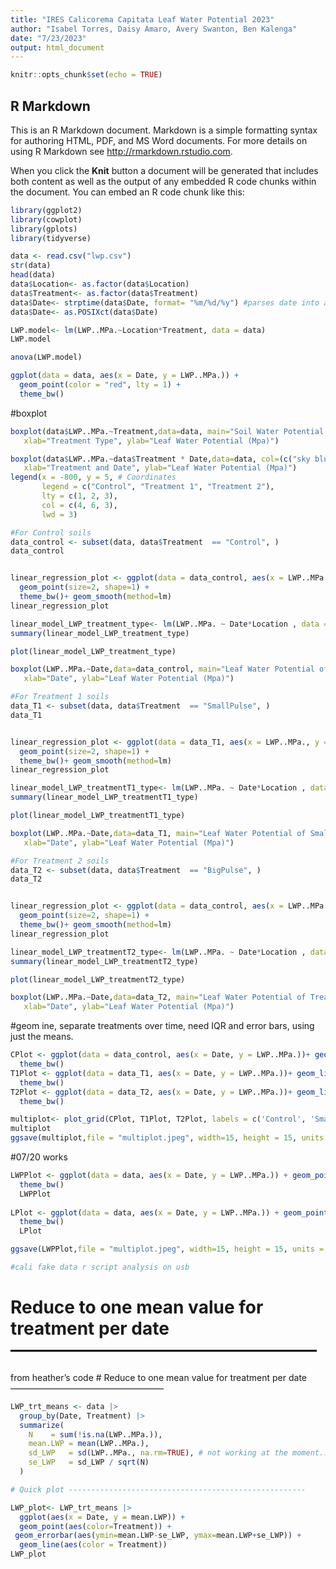 ```yaml
---
title: "IRES Calicorema Capitata Leaf Water Potential 2023"
author: "Isabel Torres, Daisy Amaro, Avery Swanton, Ben Kalenga"
date: "7/23/2023"
output: html_document
---
```


```r
knitr::opts_chunk$set(echo = TRUE)
```

## R Markdown

This is an R Markdown document. Markdown is a simple formatting syntax for authoring HTML, PDF, and MS Word documents. For more details on using R Markdown see <http://rmarkdown.rstudio.com>.

When you click the **Knit** button a document will be generated that includes both content as well as the output of any embedded R code chunks within the document. You can embed an R code chunk like this:


```r

library(ggplot2)
library(cowplot)
library(gplots)
library(tidyverse)
```

```r
data <- read.csv("lwp.csv")
str(data)
head(data)
data$Location<- as.factor(data$Location)
data$Treatment<- as.factor(data$Treatment)
data$Date<- strptime(data$Date, format= "%m/%d/%y") #parses date into a date that R understands
data$Date<- as.POSIXct(data$Date)


```
```r
LWP.model<- lm(LWP..MPa.~Location*Treatment, data = data)
LWP.model

anova(LWP.model)

```
```r
ggplot(data = data, aes(x = Date, y = LWP..MPa.)) +
  geom_point(color = "red", lty = 1) +
  theme_bw()


```

#boxplot 
```r
boxplot(data$LWP..MPa.~Treatment,data=data, main="Soil Water Potential of surface soils",
   xlab="Treatment Type", ylab="Leaf Water Potential (Mpa)")

boxplot(data$LWP..MPa.~data$Treatment * Date,data=data, col=(c("sky blue","pink","green")), main="Leaf Water Potential of surface soils",
   xlab="Treatment and Date", ylab="Leaf Water Potential (Mpa)")
legend(x = -800, y = 5, # Coordinates
       legend = c("Control", "Treatment 1", "Treatment 2"),
       lty = c(1, 2, 3),
       col = c(4, 6, 3),
       lwd = 3)
```

```r
#For Control soils
data_control <- subset(data, data$Treatment  == "Control", )
data_control


linear_regression_plot <- ggplot(data = data_control, aes(x = LWP..MPa., y = Treatment)) +
  geom_point(size=2, shape=1) +
  theme_bw()+ geom_smooth(method=lm)
linear_regression_plot

linear_model_LWP_treatment_type<- lm(LWP..MPa. ~ Date*Location , data = data_control)
summary(linear_model_LWP_treatment_type)

plot(linear_model_LWP_treatment_type)

boxplot(LWP..MPa.~Date,data=data_control, main="Leaf Water Potential of Control Plants",
   xlab="Date", ylab="Leaf Water Potential (Mpa)")
```
```r
#For Treatment 1 soils
data_T1 <- subset(data, data$Treatment  == "SmallPulse", )
data_T1


linear_regression_plot <- ggplot(data = data_T1, aes(x = LWP..MPa., y = Treatment)) +
  geom_point(size=2, shape=1) +
  theme_bw()+ geom_smooth(method=lm)
linear_regression_plot

linear_model_LWP_treatmentT1_type<- lm(LWP..MPa. ~ Date*Location , data = data_T1)
summary(linear_model_LWP_treatmentT1_type)

plot(linear_model_LWP_treatmentT1_type)

boxplot(LWP..MPa.~Date,data=data_T1, main="Leaf Water Potential of Small Pulse Plants",
   xlab="Date", ylab="Leaf Water Potential (Mpa)")
```
```r
#For Treatment 2 soils
data_T2 <- subset(data, data$Treatment  == "BigPulse", )
data_T2


linear_regression_plot <- ggplot(data = data_control, aes(x = LWP..MPa., y = Treatment)) +
  geom_point(size=2, shape=1) +
  theme_bw()+ geom_smooth(method=lm)
linear_regression_plot

linear_model_LWP_treatmentT2_type<- lm(LWP..MPa. ~ Date*Location , data = data_T2)
summary(linear_model_LWP_treatmentT2_type)

plot(linear_model_LWP_treatmentT2_type)

boxplot(LWP..MPa.~Date,data=data_T2, main="Leaf Water Potential of Treatment 2 Plants",
   xlab="Date", ylab="Leaf Water Potential (Mpa)")
```
#geom ine, separate treatments over time, need IQR and error bars, using just the means. 
```r
CPlot <- ggplot(data = data_control, aes(x = Date, y = LWP..MPa.))+ geom_line(color = "black", lty = 1) +
  theme_bw()
T1Plot <- ggplot(data = data_T1, aes(x = Date, y = LWP..MPa.))+ geom_line(color = "blue", lty = 1) +
  theme_bw()
T2Plot <- ggplot(data = data_T2, aes(x = Date, y = LWP..MPa.))+ geom_line(color = "red", lty = 1) +
  theme_bw()

multiplot<- plot_grid(CPlot, T1Plot, T2Plot, labels = c('Control', 'Small Pulse', 'Big Pulse'))
multiplot 
ggsave(multiplot,file = "multiplot.jpeg", width=15, height = 15, units = "in")
```
#07/20 works
```r
LWPPlot <- ggplot(data = data, aes(x = Date, y = LWP..MPa.)) + geom_point(aes(color = Treatment, shape= Treatment))
  theme_bw()
  LWPPlot
  
LPlot <- ggplot(data = data, aes(x = Date, y = LWP..MPa.)) + geom_point(aes(color = Location, shape= Treatment))
  theme_bw()
  LPlot

ggsave(LWPPlot,file = "multiplot.jpeg", width=15, height = 15, units = "in")

#cali fake data r script analysis on usb 
```
# Reduce to one mean value for treatment per date -----------------------------------------------------
from heather's code 
# Reduce to one mean value for treatment per date -----------------------------------------------------
```r
LWP_trt_means <- data |> 
  group_by(Date, Treatment) |> 
  summarize(
    N    = sum(!is.na(LWP..MPa.)),
    mean.LWP = mean(LWP..MPa.),
    sd_LWP   = sd(LWP..MPa., na.rm=TRUE), # not working at the moment...
    se_LWP   = sd_LWP / sqrt(N) 
  )

# Quick plot -----------------------------------------------------

LWP_plot<- LWP_trt_means |>
  ggplot(aes(x = Date, y = mean.LWP)) +
  geom_point(aes(color=Treatment)) +
 geom_errorbar(aes(ymin=mean.LWP-se_LWP, ymax=mean.LWP+se_LWP)) +
  geom_line(aes(color = Treatment))
LWP_plot
```
